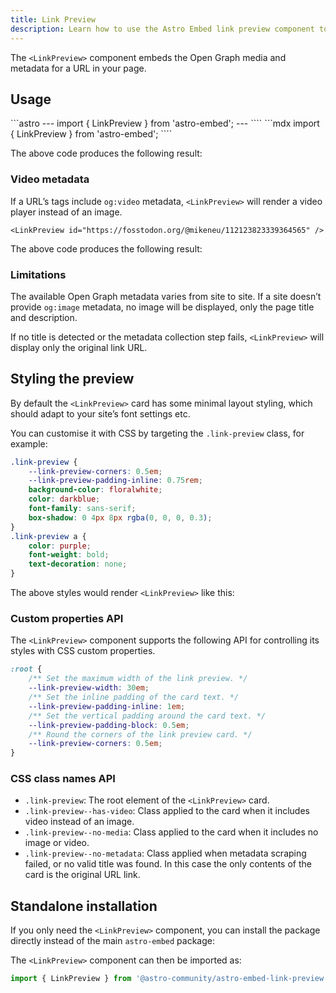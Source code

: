 ```yaml
---
title: Link Preview
description: Learn how to use the Astro Embed link preview component to embed Open Graph images and metadata in your website
---
```



The `<LinkPreview>` component embeds the Open Graph media and metadata for a URL in your page.

## Usage

<Tabs>
<TabItem label="Astro" icon="astro">
```astro
---
import { LinkPreview } from 'astro-embed';
---

<LinkPreview id="https://astro.build/blog/welcome-world/" />
````
</TabItem>
<TabItem label="MDX" icon="seti:markdown">
```mdx
import { LinkPreview } from 'astro-embed';

<LinkPreview id="https://astro.build/blog/welcome-world/" />
````

</TabItem>
</Tabs>

The above code produces the following result:

<LinkPreview id="https://astro.build/blog/welcome-world/" />

### Video metadata

If a URL’s tags include `og:video` metadata, `<LinkPreview>` will render a video player instead of an image.

```astro
<LinkPreview id="https://fosstodon.org/@mikeneu/112123823339364565" />
```

The above code produces the following result:

<LinkPreview id="https://fosstodon.org/@mikeneu/112123823339364565" />

### Limitations

The available Open Graph metadata varies from site to site.
If a site doesn’t provide `og:image` metadata, no image will be displayed, only the page title and description.

If no title is detected or the metadata collection step fails, `<LinkPreview>` will display only the original link URL.

## Styling the preview

By default the `<LinkPreview>` card has some minimal layout styling, which should adapt to your site’s font settings etc.

You can customise it with CSS by targeting the `.link-preview` class, for example:

```css
.link-preview {
	--link-preview-corners: 0.5em;
	--link-preview-padding-inline: 0.75rem;
	background-color: floralwhite;
	color: darkblue;
	font-family: sans-serif;
	box-shadow: 0 4px 8px rgba(0, 0, 0, 0.3);
}
.link-preview a {
	color: purple;
	font-weight: bold;
	text-decoration: none;
}
```

The above styles would render `<LinkPreview>` like this:


<StyledPreview />

### Custom properties API

The `<LinkPreview>` component supports the following API for controlling its styles with CSS custom properties.

```css
:root {
	/** Set the maximum width of the link preview. */
	--link-preview-width: 30em;
	/** Set the inline padding of the card text. */
	--link-preview-padding-inline: 1em;
	/** Set the vertical padding around the card text. */
	--link-preview-padding-block: 0.5em;
	/** Round the corners of the link preview card. */
	--link-preview-corners: 0.5em;
}
```

### CSS class names API

- `.link-preview`: The root element of the `<LinkPreview>` card.
- `.link-preview--has-video`: Class applied to the card when it includes video instead of an image.
- `.link-preview--no-media`: Class applied to the card when it includes no image or video.
- `.link-preview--no-metadata`: Class applied when metadata scraping failed, or no valid title was found. In this case the only contents of the card is the original URL link.

## Standalone installation

If you only need the `<LinkPreview>` component, you can install the package directly instead of the main `astro-embed` package:


<PackageManagers pkg="@astro-community/astro-embed-link-preview" />

The `<LinkPreview>` component can then be imported as:

```js
import { LinkPreview } from '@astro-community/astro-embed-link-preview';
```
